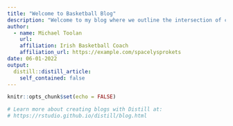 ```yaml
---
title: "Welcome to Basketball Blog"
description: "Welcome to my blog where we outline the intersection of coaching science and basketball"
author:
  - name: Michael Toolan
    url: 
    affiliation: Irish Basketball Coach
    affiliation_url: https://example.com/spacelysprokets
date: 06-01-2022
output:
  distill::distill_article:
    self_contained: false
---
```


```r
knitr::opts_chunk$set(echo = FALSE)

# Learn more about creating blogs with Distill at:
# https://rstudio.github.io/distill/blog.html

```



